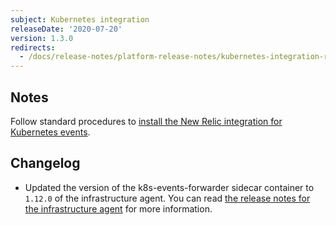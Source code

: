 ```yaml
---
subject: Kubernetes integration
releaseDate: '2020-07-20'
version: 1.3.0
redirects:
  - /docs/release-notes/platform-release-notes/kubernetes-integration-release-notes/new-relic-integration-kubernetes-events-130
---
```


## Notes

Follow standard procedures to [install the New Relic integration for Kubernetes events](/docs/integrations/kubernetes-integration/kubernetes-events/install-kubernetes-events-integration).

## Changelog

* Updated the version of the k8s-events-forwarder sidecar container to `1.12.0` of the infrastructure agent. You can read [the release notes for the infrastructure agent](https://docs.newrelic.com/docs/release-notes/infrastructure-release-notes/infrastructure-agent-release-notes/new-relic-infrastructure-agent-1120) for more information.
